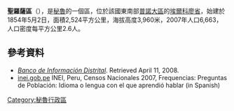 '''聖羅薩區'''（{{lang-es|Distrito de Santa Rosa}}），是[[秘魯|秘魯]]的一個區，位於該國東南部[[普諾大區|普諾大區]]的[[埃爾科廖省|埃爾科廖省]]，始建於1854年5月2日，面積2,524平方公里，海拔高度3,960米，2007年人口6,663，人口密度每平方公里2.6人。

==參考資料==
*''[https://web.archive.org/web/20080423164200/http://desa.inei.gob.pe/mapas/bid/ Banco de Información Distrital]''. Retrieved April 11, 2008.
*[https://web.archive.org/web/20130127005551/http://iinei.inei.gob.pe/iinei/RedatamCpv2007.asp?id=ResultadosCensales%3Fori%3DC inei.gob.pe] INEI, Peru, Censos Nacionales 2007, Frequencias: Preguntas de Población: Idioma o lengua con el que aprendió hablar (in Spanish)

{{Peru-geo-stub}}
[[Category:秘魯行政區|Category:秘魯行政區]]